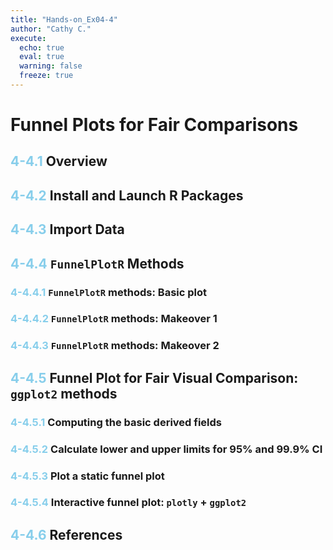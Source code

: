 ```yaml
---
title: "Hands-on_Ex04-4"
author: "Cathy C."
execute:
  echo: true 
  eval: true 
  warning: false 
  freeze: true 
---
```


# **Funnel Plots for Fair Comparisons**

## [4-4.1]{style="color:skyblue"} Overview

## [4-4.2]{style="color:skyblue"} Install and Launch R Packages

## [4-4.3]{style="color:skyblue"} Import Data

## [4-4.4]{style="color:skyblue"} `FunnelPlotR` Methods

### [4-4.4.1]{style="color:skyblue"} `FunnelPlotR` methods: Basic plot

### [4-4.4.2]{style="color:skyblue"} `FunnelPlotR` methods: Makeover 1

### [4-4.4.3]{style="color:skyblue"} `FunnelPlotR` methods: Makeover 2

## [4-4.5]{style="color:skyblue"} Funnel Plot for Fair Visual Comparison: `ggplot2` methods

### [4-4.5.1]{style="color:skyblue"} Computing the basic derived fields

### [4-4.5.2]{style="color:skyblue"} Calculate lower and upper limits for 95% and 99.9% CI

### [4-4.5.3]{style="color:skyblue"} Plot a static funnel plot


### [4-4.5.4]{style="color:skyblue"} Interactive funnel plot: `plotly` + `ggplot2`

## [4-4.6]{style="color:skyblue"} References